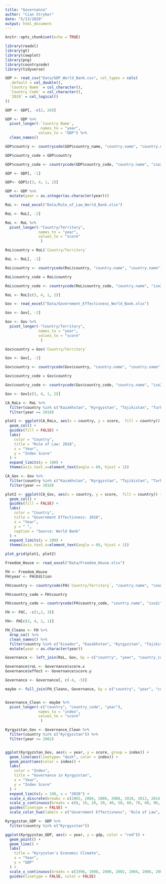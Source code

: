 ```yaml
---
title: "Governance"
author: "Cian Stryker"
date: "5/13/2020"
output: html_document
---
```


```r
knitr::opts_chunk$set(echo = TRUE)

library(readxl)
library(gt)
library(cowplot)
library(png)
library(countrycode)
library(tidyverse)
```


```r

GDP <- read_csv("Data/GDP_World_Bank.csv", col_types = cols(
  .default = col_double(),
  `Country Name` = col_character(),
  `Country Code` = col_character(),
  `2019` = col_logical()
)) 

GDP <- GDP[, -c(2, 26)]

GDP <- GDP %>%
  pivot_longer(-`Country Name`,
                names_to = "year",
               values_to = "GDP") %>%
  clean_names() 

GDP$country <- countrycode(GDP$country_name, "country.name", "country.name")

GDP$country_code = GDP$country

GDP$country_code <- countrycode(GDP$country_code, "country.name", "iso2c")

GDP <- GDP[, -1]

GDP<- GDP[c(3, 4, 1, 2)]

GDP <- GDP %>%
  mutate(year = as.integer(as.character(year)))
```

```r

RoL <- read_excel("Data/Rule_of_Law_World_Bank.xlsx")

RoL <- RoL[, -2]

RoL <- RoL %>%
  pivot_longer(-"Country/Territory",
               names_to = "year",
               values_to = "score"
                ) 

RoL$country = RoL$`Country/Territory`

RoL <- RoL[, -1]

RoL$country <- countrycode(RoL$country, "country.name", "country.name")

RoL$country_code = RoL$country

RoL$country_code <- countrycode(RoL$country_code, "country.name", "iso2c")

RoL <- RoL[c(3, 4, 1, 2)]
```

```r

Gov <- read_excel("Data/Government_Effectivness_World_Bank.xlsx")

Gov <- Gov[, -2]

Gov <- Gov %>%
  pivot_longer(-"Country/Territory",
               names_to = "year",
               values_to = "score"
                ) 

Gov$country = Gov$`Country/Territory`

Gov <- Gov[, -1]

Gov$country <- countrycode(Gov$country, "country.name", "country.name")

Gov$country_code = Gov$country

Gov$country_code <- countrycode(Gov$country_code, "country.name", "iso2c")

Gov <- Gov[c(3, 4, 1, 2)]
```

```r

CA_RoLx <- RoL %>%
  filter(country %in% c("Kazakhstan", "Kyrgyzstan", "Tajikistan", "Turkmenistan", "Uzbekistan")) %>%
  filter(year == 2018)

plot1 <- ggplot(CA_RoLx, aes(x = country, y = score,  fill = country)) +
  geom_col() +
  guides(fill = FALSE) +
  labs(
    color = "Country",
    title = "Rule of Law: 2018",
    x = "Year",
    y = "Index Score"
  ) +
  expand_limits(y = 100) +
  theme(axis.text.x=element_text(angle = 60, hjust = 1))
```


```r

CA_Gov <- Gov %>%
  filter(country %in% c("Kazakhstan", "Kyrgyzstan", "Tajikistan", "Turkmenistan", "Uzbekistan")) %>%
  filter(year == 2018)

plot2 <- ggplot(CA_Gov, aes(x = country, y = score,  fill = country)) +
  geom_col() +
  guides(fill = FALSE) +
  labs(
    color = "Country",
    title = "Government Effectivness: 2018",
    x = "Year",
    y = " ",
    caption = "Source: World Bank"
  ) +
  expand_limits(y = 100) +
  theme(axis.text.x=element_text(angle = 60, hjust = 1))

``` 


```r
plot_grid(plot1, plot2)
```

```r

Freedom_House <- read_excel("Data/Freedom_House.xlsx")

FH <- Freedom_House
FH$year <- FH$Edition

FH$country <- countrycode(FH$`Country/Territory`, "country.name", "country.name")

FH$country_code = FH$country

FH$country_code <- countrycode(FH$country_code, "country.name", "iso2c")

FH <- FH[, -c(1,2, 3)]

FH<- FH[c(3, 4, 2, 1)]

FH_Cleanx <- FH %>%
  drop_na() %>%
  clean_names() %>%
  filter(country %in% c("Ecuador", "Kazakhstan", "Kyrgyzstan", "Tajikistan", "Turkmenistan", "Uzbekistan")) %>%
  mutate(year = as.character(year))

```

```r

Governance <- left_join(RoL, Gov, by = c("country", "year", "country_code"))

Governance$roL <- Governance$score.x
Governance$effect <- Governance$score.y

Governance <- Governance[, c(-4, -5)]

maybe <- full_join(FH_Cleanx, Governance, by = c("country", "year", "country_code"))


Governance_Clean <- maybe %>%
  pivot_longer(-c("country", "country_code", "year"),
               names_to = "index",
               values_to = "score"
                )
```

```r

Kyrgyzstan_Gov <- Governance_Clean %>%
  filter(country %in% c("Kyrgyzstan")) %>%
  filter(year >= 2002)


ggplot(Kyrgyzstan_Gov, aes(x = year, y = score, group = index)) +
  geom_line(aes(linetype= "dash", color = index)) +
  geom_point(aes(color = index)) +
  labs(
    color = "Index",
    title = "Governance in Kyrgyzstan",
    x = "Year",
    y = "Index Score"
  ) +
  expand_limits(y = 100, x = "2020") +
  scale_x_discrete(breaks = c(2002, 2004, 2006, 2008, 2010, 2012, 2014, 2016, 2018, 2020)) +
  scale_y_continuous(breaks = c(0, 10, 20, 30, 40, 50, 60, 70, 80, 90, 100)) +
  guides(linetype = FALSE) +
  scale_color_hue(labels = c("Government Effectivness", "Rule of Law", "Freedom House Index"))
```


```r

Kyrgyzstan_GDP <- GDP %>%
  filter(country %in% c("Kyrgyzstan")) 

ggplot(Kyrgyzstan_GDP, aes(x = year, y = gdp, color = "red")) +
  geom_point() +
  geom_line() +
  labs(
    title = "Kyryzstan's Economic Climate",
    x = "Year",
    y = "GDP"
  ) +
  scale_x_continuous(breaks = c(1996, 1998, 2000, 2002, 2004, 2006, 2008, 2010, 2012, 2014, 2016, 2018)) +
  guides(linetype = FALSE, color = FALSE) 
```


